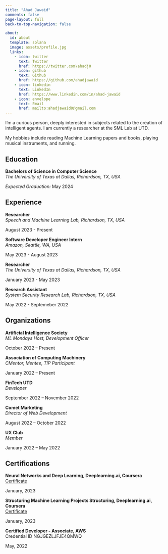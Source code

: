 ```yaml
---
title: "Ahad Jawaid"
comments: false
page-layout: full
back-to-top-navigation: false

about:
  id: about
  template: solana
  image: assets/profile.jpg
  links:
    - icon: twitter
      text: Twitter
      href: https://twitter.com\ahadj0
    - icon: github
      text: Github
      href: https://github.com/ahadjawaid
    - icon: linkedin
      text: LinkedIn
      href: https://www.linkedin.com/in/ahad-jawaid
    - icon: envelope
      text: Email
      href: mailto:ahadjawaid0@gmail.com
---
```


:::{#about}
I'm a curious person, deeply interested in subjects related to the creation of intelligent agents. I am currently a researcher at the SML Lab at UTD.

My hobbies include reading Machine Learning papers and books, playing musical instruments, and running.
:::

::::{.panel-tabset}


# Education

::: {.d-flex .justify-content-between}
::: {}
**Bachelors of Science in Computer Science**  
*The University of Texas at Dallas, Richardson, TX, USA*
:::
::: {.text-end}
*Expected Graduation:* May 2024
:::
:::

::::

::::{.panel-tabset}


# Experience

::: {.d-flex .justify-content-between}
::: {}
**Researcher**  
*Speech and Machine Learning Lab, Richardson, TX, USA*
:::
::: {.text-end}
August 2023 - Present
:::
:::

::: {.d-flex .justify-content-between}
::: {}
**Software Developer Engineer Intern**  
*Amazon, Seattle, WA, USA*
:::
::: {.text-end}
May 2023 - August 2023
:::
:::

::: {.d-flex .justify-content-between}
::: {}
**Researcher**  
*The University of Texas at Dallas, Richardson, TX, USA*
:::
::: {.text-end}
January 2023 - May 2023
:::
:::

::: {.d-flex .justify-content-between}
::: {}
**Research Assistant**  
*System Security Research Lab, Richardson, TX, USA*
:::
::: {.text-end}
May 2022 - Septemeber 2022
:::
:::

::::

::::{.panel-tabset}


# Organizations

::: {.d-flex .justify-content-between}
::: {}
**Artificial Intelligence Society**  
*ML Mondays Host, Development Officer*
:::
::: {.text-end}
October 2022 – Present
:::
:::

::: {.d-flex .justify-content-between}
::: {}
**Association of Computing Machinery**  
*CMentor, Mentee, TIP Participant*
:::
::: {.text-end}
January 2022 – Present
:::
:::

::: {.d-flex .justify-content-between}
::: {}
**FinTech UTD**  
*Developer*
:::
::: {.text-end}
September 2022 – November 2022
:::
:::

::: {.d-flex .justify-content-between}
::: {}
**Comet Marketing**  
*Director of Web Development*
:::
::: {.text-end}
August 2022 – October 2022
:::
:::

::: {.d-flex .justify-content-between}
::: {}
**UX Club**  
*Member*
:::
::: {.text-end}
January 2022 – May 2022
:::
:::


::::

::::{.panel-tabset}


# Certifications

::: {.d-flex .justify-content-between}
::: {}
**Neural Networks and Deep Learning, Deeplearning.ai, Coursera**  
[Certificate](https://www.coursera.org/account/accomplishments/certificate/Q4TBKHQRZ7YZ)
:::
::: {.text-end}
January, 2023
:::
:::

::: {.d-flex .justify-content-between}
::: {}
**Structuring Machine Learning Projects Structuring, Deeplearning.ai, Coursera**  
[Certificate](https://www.coursera.org/account/accomplishments/certificate/6QRKKHEGM3QH)
:::
::: {.text-end}
January, 2023
:::
:::

::: {.d-flex .justify-content-between}
::: {}
**Certified Developer - Associate, AWS**  
Credential ID NGJGEZLJFJE4QMWQ
:::
::: {.text-end}
May, 2022
:::
:::


::::